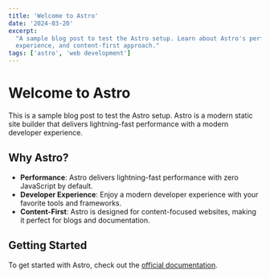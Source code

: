 ```yaml
---
title: 'Welcome to Astro'
date: '2024-03-20'
excerpt:
  "A sample blog post to test the Astro setup. Learn about Astro's performance, developer
  experience, and content-first approach."
tags: ['astro', 'web development']
---
```


# Welcome to Astro

This is a sample blog post to test the Astro setup. Astro is a modern static site builder that
delivers lightning-fast performance with a modern developer experience.

## Why Astro?

- **Performance**: Astro delivers lightning-fast performance with zero JavaScript by default.
- **Developer Experience**: Enjoy a modern developer experience with your favorite tools and
  frameworks.
- **Content-First**: Astro is designed for content-focused websites, making it perfect for blogs and
  documentation.

## Getting Started

To get started with Astro, check out the [official documentation](https://docs.astro.build).
